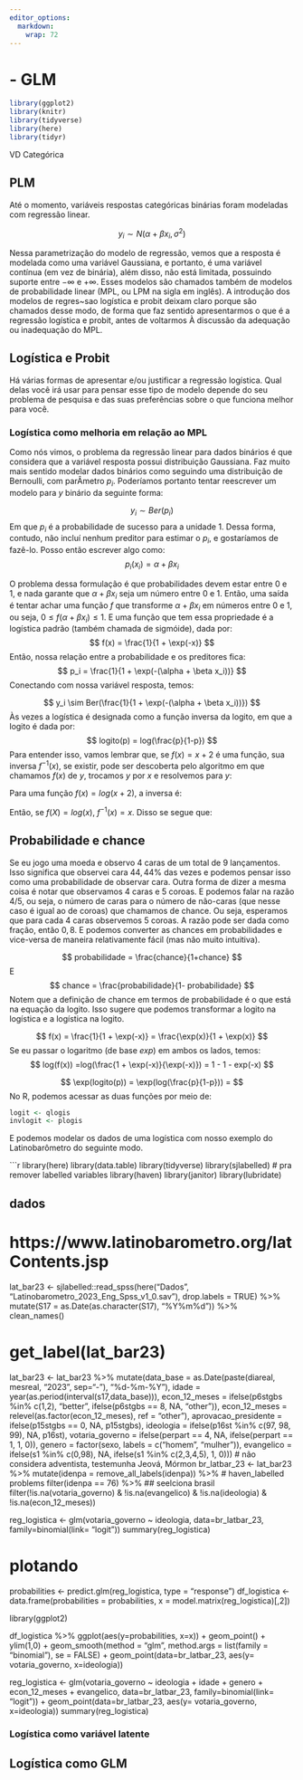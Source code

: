 ```yaml
---
editor_options: 
  markdown: 
    wrap: 72
---
```


# - GLM

```r
library(ggplot2)
library(knitr)
library(tidyverse)
library(here)
library(tidyr)
```

VD Categórica



## PLM

Até o momento, variáveis respostas categóricas binárias foram modeladas com regressão linear. 

$$
y_i \sim N(\alpha + \beta x_i, \sigma^2)
$$

Nessa parametrização do modelo de regressão, vemos que a resposta é modelada como uma variável Gaussiana, e portanto, é uma variável contínua (em vez de binária), além disso, não está limitada, possuindo suporte entre $-\infty$ e $+\infty$. Esses modelos são chamados também de modelos de probabilidade linear (MPL, ou LPM na sigla em inglês). A introdução dos modelos de regres~sao logística e probit deixam claro porque são chamados desse modo, de forma que faz sentido apresentarmos o que é a regressão logística e probit, antes de voltarmos À discussão da adequação ou inadequação do MPL.

## Logística e Probit

Há várias formas de apresentar e/ou justificar a regressão logística. Qual delas você irá usar para pensar esse tipo de modelo depende do seu problema de pesquisa e das suas preferências sobre o que funciona melhor para você.

### Logística como melhoria em relação ao MPL

Como nós vimos, o problema da regressão linear para dados binários é que considera que a variável resposta possui distribuição Gaussiana. Faz muito mais sentido modelar dados binários como seguindo uma distribuição de Bernoulli, com parÂmetro $p_i$. Poderíamos portanto tentar reescrever um modelo para $y$ binário da seguinte forma:

$$
y_i \sim Ber(p_i)
$$
Em que $p_i$ é a probabilidade de sucesso para a unidade $1$. Dessa forma, contudo, não incluí nenhum preditor para estimar o $p_i$, e gostaríamos de fazê-lo. Posso então escrever algo como:
$$
p_i(x_i) = \alpha + \beta x_i
$$

O problema dessa formulação é que probabilidades devem estar entre $0$ e $1$, e nada garante que $\alpha + \beta x_i$ seja um número entre $0$ e $1$. Então, uma saída é tentar achar uma função $f$ que transforme $\alpha + \beta x_i$ em números entre $0$ e $1$, ou seja, $0 \le  f(\alpha + \beta x_i) \le 1$. E uma função que tem essa propriedade é a logística padrão (também chamada de sigmóide), dada por: 
$$
f(x) = \frac{1}{1 + \exp(-x)}
$$
Então, nossa relação entre a probabilidade e os preditores fica:
$$
p_i = \frac{1}{1 + \exp(-(\alpha + \beta x_i))}
$$
Conectando com nossa variável resposta, temos:

$$
y_i \sim Ber(\frac{1}{1 + \exp(-(\alpha + \beta x_i))})
$$
Às vezes a logística é designada como a função inversa da logito, em que a logito é dada por:
$$
logito(p) = log(\frac{p}{1-p})
$$
Para entender isso, vamos lembrar que, se $f(x) = x + 2$ é uma função, sua inversa $f^{-1}(x)$, se existir, pode ser descoberta pelo algoritmo em que chamamos $f(x)$ de $y$, trocamos $y$ por $x$ e resolvemos para $y$:
\begin{align}
y = x + 2 \\
x = y + 2 \\
y = x - 2 \\
f^{-1}(x) = x - 2
\end{align}

Para uma função $f(x) = log(x+2)$, a inversa é:

\begin{align}
y = log(x + 2) \\
x = log(y + 2) \\
\exp(x) = \exp(log(y + 2)) \\
\exp(x) = y + 2 \\
y = \exp(x) + 2 \\
f^{-1}(x) = \exp(x) + 2
\end{align}

Então, se $f(X) = log(x)$, $f^{-1}(x) = x$. Disso se segue que:

\begin{align}
f(x) = log(\frac{x}{1-x}) \\
y = log(\frac{x}{1-x}) \\
x = log(\frac{y}{1-y}) \\
\exp(x) = \exp(log(\frac{y}{1-y})) \\
\exp(x) = \frac{y}{1-y} \\
\exp(x)(1-y) = y \\
\exp(x)- y\exp(x) = y \\
\exp(x) = y +  y\exp(x) \\
\exp(x) = y(1 +  \exp(x)) \\
\frac{\exp(x)}{(1 +  \exp(x))} = y \\
f^{-1}(x) = \frac{\exp(x)}{1 +  \exp(x)} \\
f^{-1}(x) = \frac{\frac{\exp(x)}{\exp(x)}}{\frac{1 +  \exp(x)}{\exp(x)}} \\
f^{-1}(x) = \frac{1}{\exp(-x) + 1}\\
f^{-1}(x) = \frac{1}{1 + \exp(-x)}\\
\end{align}

## Probabilidade e chance

Se eu jogo uma moeda e observo 4 caras de um total de 9 lançamentos. Isso significa que observei cara $44,44\%$ das vezes e podemos pensar isso como uma probabilidade de observar cara. Outra forma de dizer a mesma coisa é notar que observamos $4$ caras e $5$ coroas. E podemos falar na razão $4/5$, ou seja, o número de caras para o número de não-caras (que nesse caso é igual ao de coroas) que chamamos de chance. Ou seja, esperamos que para cada 4 caras observemos 5 coroas. A razão pode ser dada como fração, então $0,8$. E podemos converter as chances em probabilidades e vice-versa de maneira relativamente fácil (mas não muito intuitiva).

$$
probabilidade = \frac{chance}{1+chance}
$$
E 
$$
chance = \frac{probabilidade}{1- probabilidade}
$$
Notem que a definição de chance em termos de probabilidade é o que está na equação da logito. Isso sugere que podemos transformar a logito na logística e a logística na logito.

$$
f(x) = \frac{1}{1 + \exp(-x)} = \frac{\exp(x)}{1 + \exp(x)}
$$
Se eu passar o logaritmo (de base $exp$) em ambos os lados, temos:
$$
log(f(x)) =log(\frac{1 + \exp(-x)}{\exp(-x)}) = 1 - 1 - exp(-x)
$$

$$
\exp(logito(p)) = \exp(log(\frac{p}{1-p})) = 
$$
No R, podemos acessar as duas funções por meio de:
```r
logit <- qlogis
invlogit <- plogis

```

E podemos modelar os dados de uma logística com nosso exemplo do Latinobarômetro do seguinte modo.

```r
library(here)
library(data.table)
library(tidyverse)
library(sjlabelled) # pra remover labelled variables
library(haven)
library(janitor)
library(lubridate)

## dados
# https://www.latinobarometro.org/latContents.jsp

lat_bar23 <- sjlabelled::read_spss(here("Dados", "Latinobarometro_2023_Eng_Spss_v1_0.sav"),
                               drop.labels = TRUE) %>%
  mutate(S17 = as.Date(as.character(S17), "%Y%m%d")) %>%
  clean_names()

# get_label(lat_bar23)

lat_bar23 <- lat_bar23 %>%
  mutate(data_base = as.Date(paste(diareal, mesreal, "2023", sep="-"), "%d-%m-%Y"),
         idade = year(as.period(interval(s17,data_base))),
         econ_12_meses = ifelse(p6stgbs %in% c(1,2), "better", 
                                ifelse(p6stgbs == 8, NA, "other")),
         econ_12_meses = relevel(as.factor(econ_12_meses), ref = "other"),
         aprovacao_presidente = ifelse(p15stgbs == 0, NA, p15stgbs),
         ideologia = ifelse(p16st %in% c(97, 98, 99), NA, p16st),
         votaria_governo = ifelse(perpart == 4, NA,
                                  ifelse(perpart == 1, 1, 0)),
         genero = factor(sexo, labels = c("homem", "mulher")),
         evangelico = ifelse(s1 %in% c(0,98), NA,
                             ifelse(s1 %in% c(2,3,4,5), 1, 0))) # não considera adventista, testemunha Jeová, Mórmon
br_latbar_23 <- lat_bar23 %>%
  mutate(idenpa = remove_all_labels(idenpa)) %>% # haven_labelled problems
  filter(idenpa == 76) %>% ## seelciona brasil
  filter(!is.na(votaria_governo) & !is.na(evangelico) & !is.na(ideologia) & !is.na(econ_12_meses))

reg_logistica <- glm(votaria_governo ~ ideologia, data=br_latbar_23,
                family=binomial(link= "logit"))
summary(reg_logistica)

# plotando
probabilities <- predict.glm(reg_logistica, type = "response")
df_logistica <- data.frame(probabilities = probabilities, x = model.matrix(reg_logistica)[,2])

library(ggplot2)

df_logistica %>%
  ggplot(aes(y=probabilities, x=x)) + geom_point() + ylim(1,0) +
  geom_smooth(method = "glm", 
    method.args = list(family = "binomial"), 
    se = FALSE) + geom_point(data=br_latbar_23, aes(y= votaria_governo, x=ideologia))


reg_logistica <- glm(votaria_governo ~ ideologia + idade + genero + econ_12_meses + evangelico, data=br_latbar_23,
                family=binomial(link= "logit")) +
  geom_point(data=br_latbar_23, aes(y= votaria_governo, x=ideologia))
summary(reg_logistica)


### Logística como variável latente


## Logística como GLM
